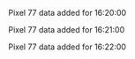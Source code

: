 Pixel 77 data added for 16:20:00

Pixel 77 data added for 16:21:00

Pixel 77 data added for 16:22:00

